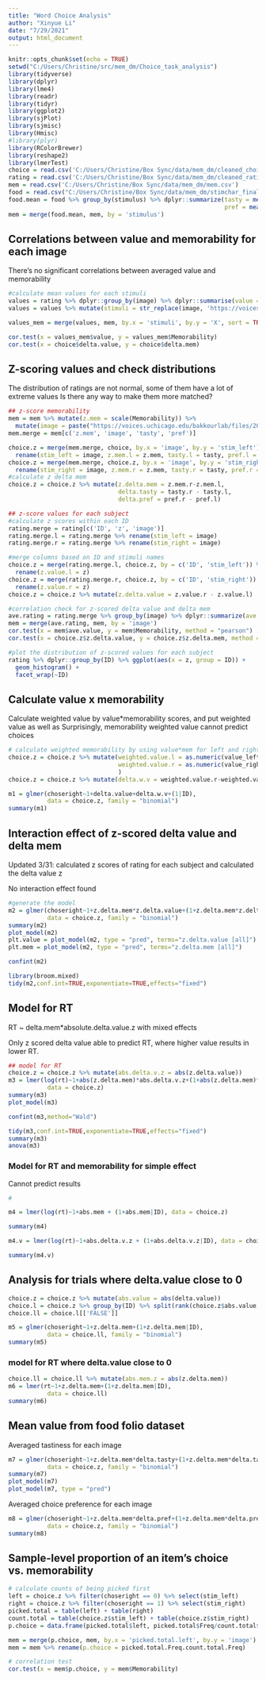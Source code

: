 ```yaml
---
title: "Word Choice Analysis"
author: "Xinyue Li"
date: "7/29/2021"
output: html_document
---
```


```r
knitr::opts_chunk$set(echo = TRUE)
setwd("C:/Users/Christine/src/mem_dm/Choice_task_analysis")
library(tidyverse)
library(dplyr)
library(lme4)
library(readr)
library(tidyr)
library(ggplot2)
library(sjPlot)
library(sjmisc)
library(Hmisc)
#library(plyr)
library(RColorBrewer)
library(reshape2)
library(lmerTest)
choice = read.csv('C:/Users/Christine/Box Sync/data/mem_dm/cleaned_choice.csv')
rating = read.csv('C:/Users/Christine/Box Sync/data/mem_dm/cleaned_rating.csv')
mem = read.csv('C:/Users/Christine/Box Sync/data/mem_dm/mem.csv')
food = read.csv("C:/Users/Christine/Box Sync/data/mem_dm/stimchar_final_touse.csv")
food.mean = food %>% group_by(stimulus) %>% dplyr::summarize(tasty = mean(rating.tasty),
                                                             pref = mean(choice.rating))
mem = merge(food.mean, mem, by = 'stimulus')
```

## Correlations between value and memorability for each image

There's no significant correlations between averaged value and memorability

```r
#calculate mean values for each stimuli
values = rating %>% dplyr::group_by(image) %>% dplyr::summarise(value = mean(response))
values = values %>% mutate(stimuli = str_replace(image, 'https://voices.uchicago.edu/bakkourlab/files/2019/04/',  ''))

values_mem = merge(values, mem, by.x = 'stimuli', by.y = 'X', sort = TRUE)

cor.test(x = values_mem$value, y = values_mem$Memorability)
cor.test(x = choice$delta.value, y = choice$delta.mem)
```

## Z-scoring values and check distributions

The distribution of ratings are not normal, some of them have a lot of extreme values
Is there any way to make them more matched?
```r
## z-score memorability
mem = mem %>% mutate(z.mem = scale(Memorability)) %>% 
  mutate(image = paste("https://voices.uchicago.edu/bakkourlab/files/2019/04/", X, sep = ""))
mem.merge = mem[c('z.mem', 'image', 'tasty', 'pref')]

choice.z = merge(mem.merge, choice, by.x = 'image', by.y = 'stim_left') %>% 
  rename(stim_left = image, z.mem.l = z.mem, tasty.l = tasty, pref.l = pref)
choice.z = merge(mem.merge, choice.z, by.x = 'image', by.y = 'stim_right') %>% 
  rename(stim_right = image, z.mem.r = z.mem, tasty.r = tasty, pref.r = pref)
#calculate z delta mem
choice.z = choice.z %>% mutate(z.delta.mem = z.mem.r-z.mem.l,
                               delta.tasty = tasty.r - tasty.l,
                               delta.pref = pref.r - pref.l)

## z-score values for each subject
#calculate z scores within each ID
rating.merge = rating[c('ID', 'z', 'image')]
rating.merge.l = rating.merge %>% rename(stim_left = image)
rating.merge.r = rating.merge %>% rename(stim_right = image)

#merge columns based on ID and stimuli names
choice.z = merge(rating.merge.l, choice.z, by = c('ID', 'stim_left')) %>%
  rename(z.value.l = z)
choice.z = merge(rating.merge.r, choice.z, by = c('ID', 'stim_right')) %>% 
  rename(z.value.r = z)
choice.z = choice.z %>% mutate(z.delta.value = z.value.r - z.value.l)

#correlation check for z-scored delta value and delta mem
ave.rating = rating.merge %>% group_by(image) %>% dplyr::summarize(ave.value = mean(z))
mem = merge(ave.rating, mem, by = 'image')
cor.test(x = mem$ave.value, y = mem$Memorability, method = "pearson")
cor.test(x = choice.z$z.delta.value, y = choice.z$z.delta.mem, method = "pearson")

#plot the distribution of z-scored values for each subject
rating %>% dplyr::group_by(ID) %>% ggplot(aes(x = z, group = ID)) + 
  geom_histogram() + 
  facet_wrap(~ID)

```


## Calculate value x memorability

Calculate weighted value by value*memorability scores, and put weighted value as well as 
Surprisingly, memorability weighted value cannot predict choices

```r
# calculate weighted memorability by using value*mem for left and right stimuli
choice.z = choice.z %>% mutate(weighted.value.l = as.numeric(value_left)*as.numeric(mem_left),
                               weighted.value.r = as.numeric(value_right)*as.numeric(mem_right),
                               )
choice.z = choice.z %>% mutate(delta.w.v = weighted.value.r-weighted.value.l)

m1 = glmer(choseright~1+delta.value+delta.w.v+(1|ID), 
           data = choice.z, family = "binomial")
summary(m1)

```

## Interaction effect of z-scored delta value and delta mem

Updated 3/31: calculated z scores of rating for each subject and calculated the delta value z

No interaction effect found

```r
#generate the model
m2 = glmer(choseright~1+z.delta.mem*z.delta.value+(1+z.delta.mem*z.delta.value|ID), 
           data = choice.z, family = "binomial")
summary(m2)
plot_model(m2)
plt.value = plot_model(m2, type = "pred", terms="z.delta.value [all]")
plt.mem = plot_model(m2, type = "pred", terms="z.delta.mem [all]")

confint(m2)
```

```r
library(broom.mixed)
tidy(m2,conf.int=TRUE,exponentiate=TRUE,effects="fixed")
```



## Model for RT

RT ~ delta.mem*absolute.delta.value.z with mixed effects

Only z scored delta value able to predict RT, where higher value results in lower RT.

```r
## model for RT
choice.z = choice.z %>% mutate(abs.delta.v.z = abs(z.delta.value))
m3 = lmer(log(rt)~1+abs(z.delta.mem)*abs.delta.v.z+(1+abs(z.delta.mem)*abs.delta.v.z|ID), 
           data = choice.z)
summary(m3)
plot_model(m3)

confint(m3,method="Wald")
```
```r
tidy(m3,conf.int=TRUE,exponentiate=TRUE,effects="fixed")
summary(m3)
anova(m3)
```

### Model for RT and memorability for simple effect

Cannot predict results

```r
#

m4 = lmer(log(rt)~1+abs.mem + (1+abs.mem|ID), data = choice.z)

summary(m4)

m4.v = lmer(log(rt)~1+abs.delta.v.z + (1+abs.delta.v.z|ID), data = choice.z)

summary(m4.v)

```

## Analysis for trials where delta.value close to 0

```r
choice.z = choice.z %>% mutate(abs.value = abs(delta.value))
choice.l = choice.z %>% group_by(ID) %>% split(rank(choice.z$abs.value, ties.method='max')  >= nrow(choice.z)/2)
choice.ll = choice.l[['FALSE']]

m5 = glmer(choseright~1+z.delta.mem+(1+z.delta.mem|ID), 
           data = choice.ll, family = "binomial")
summary(m5)
```

### model for RT where delta.value close to 0

```r
choice.ll = choice.ll %>% mutate(abs.mem.z = abs(z.delta.mem))
m6 = lmer(rt~1+z.delta.mem+(1+z.delta.mem|ID), 
           data = choice.ll)
summary(m6)
```



## Mean value from food folio dataset

Averaged tastiness for each image
```r

m7 = glmer(choseright~1+z.delta.mem*delta.tasty+(1+z.delta.mem*delta.tasty|ID), 
           data = choice.z, family = "binomial")
summary(m7)
plot_model(m7)
plot_model(m7, type = "pred")

```

Averaged choice preference for each image

```r
m8 = glmer(choseright~1+z.delta.mem*delta.pref+(1+z.delta.mem*delta.pref|ID), 
           data = choice.z, family = "binomial")
summary(m8)
```


## Sample-level proportion of an item’s choice vs. memorability

```r
# calculate counts of being picked first
left = choice.z %>% filter(choseright == 0) %>% select(stim_left)
right = choice.z %>% filter(choseright == 1) %>% select(stim_right)
picked.total = table(left) + table(right)
count.total = table(choice.z$stim_left) + table(choice.z$stim_right)
p.choice = data.frame(picked.total$left, picked.total$Freq/count.total$Freq)

mem = merge(p.choice, mem, by.x = 'picked.total.left', by.y = 'image') 
mem = mem %>% rename(p.choice = picked.total.Freq.count.total.Freq)

# correlation test
cor.test(x = mem$p.choice, y = mem$Memorability)

```


